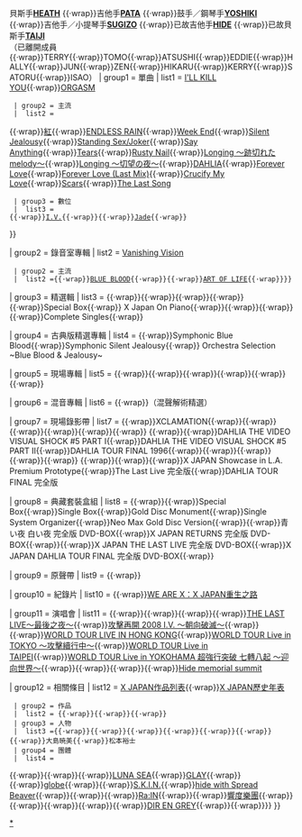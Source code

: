{{Navbox
| name       = X JAPAN
| state      = collapsed
| bodyclass  = hlist hlist-pipe
| title      = [[X JAPAN|<span style="color:red">X JAPAN</span>]]
| titlestyle = background:black; color:white; 
| groupstyle = background:gainsboro
| abovestyle = background:gainsboro
| above  = {{nowrap begin}}主唱'''[[Toshi|ToshI]]''' {{·wrap}}貝斯手'''[[Heath|HEATH]]''' {{·wrap}}吉他手'''[[Pata_(吉他手)|PATA]]''' {{·wrap}}鼓手／鋼琴手'''[[YOSHIKI]]''' {{·wrap}}吉他手／小提琴手'''[[SUGIZO]]''' {{·wrap}}已故吉他手'''[[HIDE]]'''  {{·wrap}}已故貝斯手'''[[澤田泰司|TAIJI]]'''<br />
（已離開成員{{·wrap}}TERRY{{·wrap}}TOMO{{·wrap}}ATSUSHI{{·wrap}}EDDIE{{·wrap}}HALLY{{·wrap}}JUN{{·wrap}}ZEN{{·wrap}}HIKARU{{·wrap}}KERRY{{·wrap}}SATORU{{·wrap}}ISAO）
| group1     = 單曲
| list1 = {{Navbox Musical artist|child
  | bodyclass = hlist-hyphen
  | group1 = 獨立
  | list1 =
 {{·wrap}}[[I'LL KILL YOU]]{{·wrap}}[[ORGASM]]
  | group2 = 主流
  |  list2 =
{{·wrap}}[[紅 (X單曲)|紅]]{{·wrap}}[[ENDLESS RAIN]]{{·wrap}}[[Week End]]{{·wrap}}[[Silent Jealousy]]{{·wrap}}[[Standing Sex|Standing Sex/Joker]]{{·wrap}}[[Say Anything]]{{·wrap}}[[Tears]]{{·wrap}}[[Rusty Nail]]{{·wrap}}[[Longing|Longing 〜跡切れたmelody〜]]{{·wrap}}[[Longing|Longing 〜切望の夜〜]]{{·wrap}}[[DAHLIA (X單曲)|DAHLIA]]{{·wrap}}[[Forever Love]]{{·wrap}}[[Forever Love|Forever Love (Last Mix)]]{{·wrap}}[[Crucify My Love]]{{·wrap}}[[Scars]]{{·wrap}}[[The Last Song]]
  | group3 = 數位
  |  list3 =
 {{·wrap}}[[I.V.]]{{·wrap}}{{link-ja|Scarlet Love Song|Scarlet Love Song}}{{·wrap}}[[Jade]]{{·wrap}}{{link-ja|Born to be Free|BORN TO BE FREE (X JAPANの曲)}}
}}

| group2     = 錄音室專輯
| list2 = {{Navbox Musical artist|child
  | bodyclass = hlist-hyphen
  | group1 = 獨立
  | list1 = {{·wrap}}[[Vanishing Vision]]
  | group2 = 主流
  |  list2 ={{·wrap}}[[BLUE BLOOD]]{{·wrap}}{{tsl|ja|Jealousy (Xのアルバム)|Jealousy}}{{·wrap}}[[ART OF LIFE]]{{·wrap}}{{tsl|ja|DAHLIA (アルバム)|DHALIA}}}}

| group3     = 精選輯
| list3      = {{·wrap}}{{link-ja|X SINGLES|X SINGLES}}{{·wrap}}{{link-ja|B.O.X 〜Best of X〜|B.O.X 〜Best of X〜}}{{·wrap}}{{link-ja|BALLAD COLLECTION|BALLAD COLLECTION (X JAPANのアルバム)}}{{·wrap}}{{link-ja|Singles 〜Atlantic Years〜|Singles 〜Atlantic Years〜}}{{·wrap}}Special Box{{·wrap}} X Japan On Piano{{·wrap}}{{link-ja|STAR BOX|STAR BOX (Xのアルバム)}}{{·wrap}}{{link-ja|PERFECT BEST|PERFECT BEST (X JAPANのアルバム)}}{{·wrap}}{{link-ja|X JAPAN BEST 〜FAN'S SELECTION〜|X JAPAN BEST 〜FAN'S SELECTION〜}}{{·wrap}}Complete Singles{{·wrap}}{{link-ja|THE WORLD ～X JAPAN 初の全世界ベスト～|THE WORLD ～X JAPAN 初の全世界ベスト～}}

| group4     = 古典版精選專輯
| list4      = {{·wrap}}Symphonic Blue Blood{{·wrap}}Symphonic Silent Jealousy{{·wrap}} Orchestra Selection ~Blue Blood & Jealousy~

| group5     = 現場專輯
| list5      = {{·wrap}}{{link-ja|破滅に向かって (CD EDITION) 1992.1.7 TOKYO DOME LIVE|破滅に向かって (CD EDITION) 1992.1.7 TOKYO DOME LIVE}}{{·wrap}}{{link-ja|LIVE LIVE LIVE TOKYO DOME 1993-1996|LIVE LIVE LIVE TOKYO DOME 1993-1996}}{{·wrap}}{{link-ja|Live Live Live Extra|Live Live Live Extra}}{{·wrap}}{{link-ja|LIVE IN HOKKAIDO 1995.12.4 BOOTLEG|LIVE IN HOKKAIDO 1995.12.4 BOOTLEG}}{{·wrap}}{{link-ja|Art of life live|Art of life live}}{{·wrap}}{{link-ja|The Last Live|The Last Live (X JAPANのアルバム)}}

| group6     = 混音專輯
| list6      = {{·wrap}}{{link-ja|Trance X|Trance X}}（混聲解術精選）

| group7     = 現場錄影帶
| list7      = {{·wrap}}XCLAMATION{{·wrap}}{{link-ja|BLUE BLOOD TOUR 爆発寸前GIG|Blue Blood Tour 爆発寸前GIG}}{{·wrap}}{{link-ja|刺激! VISUAL SHOCK Vol. 2|刺激! VISUAL SHOCK Vol. 2}}{{·wrap}}{{link-ja|VISUAL SHOCK Vol. 2.5 CELEBRATION|VISUAL SHOCK Vol. 2.5 CELEBRATION}}{{·wrap}}{{link-ja|VISUAL SHOCK Vol. 3 刺激2 -夢の中にだけ生きて-|VISUAL SHOCK Vol. 3 刺激2 -夢の中にだけ生きて-}}{{·wrap}}{{link-ja|VISUAL SHOCK Vol. 3.5 Say Anything|VISUAL SHOCK Vol. 3.5 Say Anything}}{{·wrap}} {{link-en|VISUAL SHOCK Vol. 4 破滅に向かって|On the Verge of Destruction 1992.1.7 Tokyo Dome Live (video)}}{{·wrap}}{{link-en|X CLIPS|X Clips}}{{·wrap}}DAHLIA THE VIDEO VISUAL SHOCK #5 PART I{{·wrap}}DAHLIA THE VIDEO VISUAL SHOCK #5 PART II{{·wrap}}DAHLIA TOUR FINAL 1996{{·wrap}}{{link-en|X JAPAN CLIPS II|X Japan Clips II}}{{·wrap}}{{link-en|THE LAST LIVE VIDEO|The Last Live Video}}{{·wrap}}{{link-en|ART OF LIFE - 1993.12.31 TOKYO DOME|Art of Life 1993.12.31 Tokyo Dome}}{{·wrap}}{{link-en|青い夜 完全版|Aoi Yoru}}{{·wrap}} {{link-en|白い夜 完全版|Shiroi Yoru}}{{·wrap}}{{link-en|X JAPAN RETURNS 完全版 1993.12.30|X Japan Returns 1993.12.30}}{{·wrap}}{{link-en|X JAPAN RETURNS 完全版 1993.12.31|X Japan Returns 1993.12.31}}{{·wrap}}X JAPAN Showcase in L.A. Premium Prototype{{·wrap}}The Last Live 完全版{{·wrap}}DAHLIA TOUR FINAL 完全版

| group8     = 典藏套裝盒組
| list8      = {{·wrap}}{{link-ja|B.O.X 〜Best of X〜|B.O.X 〜Best of X〜}}{{·wrap}}Special Box{{·wrap}}Single Box{{·wrap}}Gold Disc Monument{{·wrap}}Single System Organizer{{·wrap}}Neo Max Gold Disc Version{{·wrap}}{{link-ja|X JAPAN COMPLETE II|X JAPAN COMPLETE II}}{{·wrap}}青い夜 白い夜 完全版 DVD-BOX{{·wrap}}X JAPAN RETURNS 完全版 DVD-BOX{{·wrap}}{{link-en|X VISUAL SHOCK DVD-BOX 1989–1992|X Visual Shock DVD Box 1989–1992}}{{·wrap}}X JAPAN THE LAST LIVE 完全版 DVD-BOX{{·wrap}}X JAPAN DAHLIA TOUR FINAL 完全版 DVD-BOX{{·wrap}} 

| group9     = 原聲帶
| list9      = {{·wrap}}{{link-en|X JAPAN - We Are X|We Are X (soundtrack)}}

| group10     = 紀錄片
| list10      = {{·wrap}}[[WE ARE X：X JAPAN重生之路]]

| group11    = 演唱會
| list11      = {{·wrap}}{{link-ja|東京巨蛋3DAYS～破滅に向かって～|破滅に向かって}}{{·wrap}}{{link-ja|新型X第一彈日本直擊倒數 X JAPAN RETURNS|日本直撃カウントダウン X JAPAN RETURNS}}{{·wrap}}{{link-ja|DAHLIA TOUR 1995-1996|DAHLIA TOUR 1995-1996}}{{·wrap}}[[THE LAST LIVE～最後之夜～]]{{·wrap}}[[X JAPAN 攻擊再開 2008 I.V. ～朝向破滅～|攻擊再開 2008 I.V. ～朝向破滅～]]{{·wrap}}{{link-ja|X JAPAN COUNTDOWN GIG 〜初心に帰って〜|X JAPAN COUNTDOWN GIG 〜初心に帰って〜}}{{·wrap}}[[X JAPAN WORLD TOUR LIVE IN HONG KONG|WORLD TOUR LIVE IN HONG KONG]]{{·wrap}}[[X JAPAN WORLD TOUR Live in TOKYO ～攻擊續行中～|WORLD TOUR Live in TOKYO ～攻擊續行中～]]{{·wrap}}[[X JAPAN WORLD TOUR Live in TAIPEI|WORLD TOUR Live in TAIPEI]]{{·wrap}}[[X JAPAN WORLD TOUR Live in YOKOHAMA 超強行突破 七轉八起 ～迎向世界～|WORLD TOUR Live in YOKOHAMA 超強行突破 七轉八起 ～迎向世界～]]{{·wrap}}{{link-ja|X JAPAN WORLD TOUR Live 2010 North American Tour|X JAPAN WORLD TOUR Live 2010 North American Tour}}{{·wrap}}{{link-ja|X JAPAN WORLD TOUR Live 2011 European Tour|X JAPAN WORLD TOUR Live 2011 European Tour}}{{·wrap}}{{link-ja|X JAPAN WORLD TOUR 2015-2016 IN JAPAN|X JAPAN WORLD TOUR 2015-2016 IN JAPAN}}{{·wrap}}[[Hide memorial summit]]

| group12     = 相關條目
| list12 = {{Navbox Musical artist|child
  | bodyclass = hlist-hyphen
  | group1 = 列表
  | list1 = {{·wrap}}[[X JAPAN作品列表]]{{·wrap}}[[X JAPAN歷史年表]]
  | group2 = 作品
  |  list2 = {{·wrap}}{{link-ja|Indies of X Rose & Blood|Indies of X Rose & Blood}}{{·wrap}}{{link-ja|Without you|Without you (YOSHIKIの曲)}}{{·wrap}}{{link-ja|X JAPAN Virtual Shock 001|X JAPAN Virtual Shock 001}}
  | group3 = 人物
  |  list3 ={{·wrap}}{{link-ja|津田直士|津田直士}}{{·wrap}}{{link-ja|市川哲史|市川哲史}}{{·wrap}}{{link-ja|I.N.A|I.N.A}}{{·wrap}}{{link-ja|D.I.E.|D.I.E.}}{{·wrap}}{{link-ja|梅村総一郎|TOKYO YANKEES#梅村総一郎}}{{·wrap}}{{link-ja|東海林のり子|東海林のり子}}{{·wrap}}大島暁美{{·wrap}}松本裕士
  | group4 = 團體
  |  list4 =
{{·wrap}}{{link-ja|EXTASY RECORDS|エクスタシーレコード}}{{·wrap}}{{link-ja|Violet UK|Violet UK}}{{·wrap}}[[LUNA SEA]]{{·wrap}}[[GLAY]]{{·wrap}}{{link-ja|L・O・X|MASAMI#L・O・X}}{{·wrap}}[[globe]]{{·wrap}}{{link-ja|V2 (ユニット)|V2 (ユニット)}}{{·wrap}}[[S.K.I.N.]]{{·wrap}}[[hide with Spread Beaver]]{{·wrap}}{{link-en|Zilch (band)|Zilch}}{{·wrap}}{{link-ja|Dope HEADz|Dope HEADz}}{{·wrap}}[[Ra:IN]]{{·wrap}}{{link-ja|TOSHI with T-EARTH|TOSHI with T-EARTH}}{{·wrap}}[[響度樂團]]{{·wrap}}{{link-ja|D.T.R|D.T.R}}{{·wrap}}{{link-ja|Cloud Nine|クラウド・ナイン (日本のバンド)}}{{·wrap}}{{link-ja|音風|音風}}{{·wrap}}{{link-ja|LADIES ROOM|LADIESROOM}}{{·wrap}}[[DIR EN GREY]]{{·wrap}}{{link-ja|ZI:KILL|ZI:KILL}}{{·wrap}}{{link-ja|SAVER TIGER|横須賀サーベルタイガー}}{{nowrap end}}}}
}}<noinclude>
[[Category:日本歌手模板|{{PAGENAME}}]]
[[Category:X JAPAN|*]]
</noinclude>